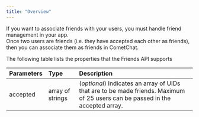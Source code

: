 ```yaml
---
title: "Overview"
---
```


If you want to associate friends with your users, you must handle friend management in your app.\
Once two users are friends (i.e. they have accepted each other as friends), then you can associate them as friends in CometChat.

The following table lists the properties that the Friends API supports

| Parameters | Type             | Description                                                                                                                   |
| :---------- | :---------------- | :----------------------------------------------------------------------------------------------------------------------------- |
| accepted   | array of strings | (*optional*) Indicates an array of UIDs that are to be made friends. Maximum of 25 users can be passed in the accepted array. |


